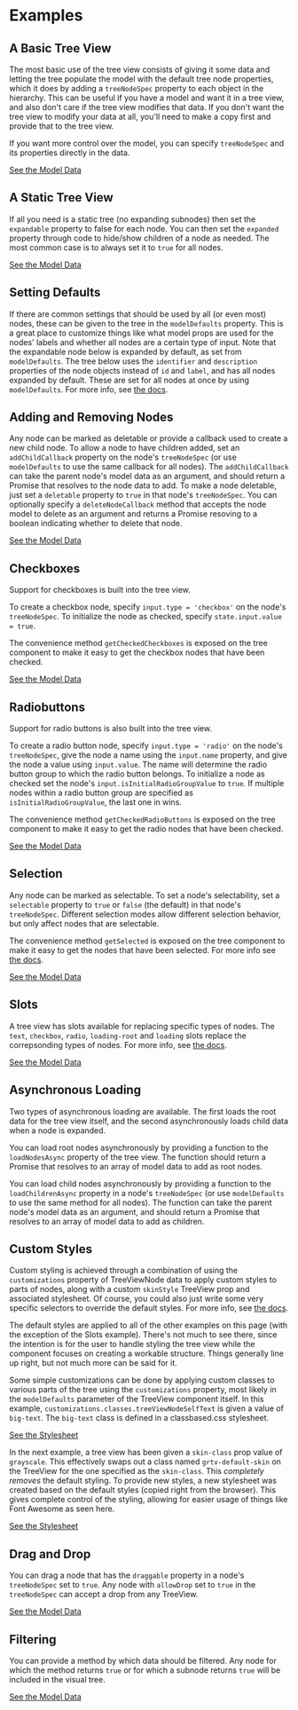 
<style>{`
/* Work around https://github.com/storybookjs/storybook/issues/16188 */
.docs-story > div > div[scale='1'][height] {
    height: auto;
    min-height: 20px;
}
`}</style>

# Examples

## A Basic Tree View

The most basic use of the tree view consists of giving it some data and letting the tree populate the model with the default tree node properties, which it does by adding a `treeNodeSpec` property to each object in the hierarchy. This can be useful if you have a model and want it in a tree view, and also don't care if the tree view modifies that data. If you don't want the tree view to modify your data at all, you'll need to make a copy first and provide that to the tree view.

If you want more control over the model, you can specify `treeNodeSpec` and its properties directly in the data.

<a target="_blank" href="assets_data/basicTreeViewData.js">See the Model Data</a>

<Canvas>
<Story id="examples-treeview--basic" />
</Canvas>

## A Static Tree View

If all you need is a static tree (no expanding subnodes) then set the `expandable` property to false for each node. You can then set the `expanded` property through code to hide/show children of a node as needed. The most common case is to always set it to `true` for all nodes.

<a target="_blank" href="assets_data/staticTreeViewData.js">See the Model Data</a>

<Canvas>
<Story id="examples-treeview--static" />
</Canvas>

## Setting Defaults

If there are common settings that should be used by all (or even most) nodes, these can be given to the tree in the `modelDefaults` property. This is a great place to customize things like what model props are used for the nodes' labels and whether all nodes are a certain type of input. Note that the expandable node below is expanded by default, as set from `modelDefaults`. The tree below uses the `identifier` and `description` properties of the node objects instead of `id` and `label`, and has all nodes expanded by default. These are set for all nodes at once by using `modelDefaults`. For more info, see [the docs](?path=/docs/grapoza-vue-tree-home--page#default-data).

<Canvas>
<Story id="examples-treeview--setting-defaults" />
</Canvas>

## Adding and Removing Nodes

Any node can be marked as deletable or provide a callback used to create a new child node. To allow a node to have children added, set an `addChildCallback` property on the node's `treeNodeSpec` (or use `modelDefaults` to use the same callback for all nodes). The `addChildCallback` can take the parent node's model data as an argument, and should return a Promise that resolves to the node data to add. To make a node deletable, just set a `deletable` property to `true` in that node's `treeNodeSpec`. You can optionally specify a `deleteNodeCallback` method that accepts the node model to delete as an argument and returns a Promise resoving to a boolean indicating whether to delete that node.

<a target="_blank" href="assets_data/addRemoveTreeViewData.js">See the Model Data</a>

<Canvas>
<Story id="examples-treeview--add-remove" />
</Canvas>

## Checkboxes

Support for checkboxes is built into the tree view.

To create a checkbox node, specify `input.type = 'checkbox'` on the node's `treeNodeSpec`. To initialize the node as checked, specify `state.input.value = true`.

The convenience method `getCheckedCheckboxes` is exposed on the tree component to make it easy to get the checkbox nodes that have been checked.

<a target="_blank" href="assets_data/checkboxesTreeViewData.js">See the Model Data</a>

<Canvas>
<Story id="examples-treeview--checkboxes" />
</Canvas>

## Radiobuttons

Support for radio buttons is also built into the tree view.

To create a radio button node, specify `input.type = 'radio'` on the node's `treeNodeSpec`, give the node a name using the `input.name` property, and give the node a value using `input.value`. The name will determine the radio button group to which the radio button belongs. To initialize a node as checked set the node's `input.isInitialRadioGroupValue` to `true`. If multiple nodes within a radio button group are specified as `isInitialRadioGroupValue`, the last one in wins.

The convenience method `getCheckedRadioButtons` is exposed on the tree component to make it easy to get the radio nodes that have been checked.

<a target="_blank" href="assets_data/radiobuttonsTreeViewData.js">See the Model Data</a>

<Canvas>
<Story id="examples-treeview--radiobuttons" />
</Canvas>

## Selection

Any node can be marked as selectable. To set a node's selectability, set a `selectable` property to `true` or `false` (the default) in that node's `treeNodeSpec`. Different selection modes allow different selection behavior, but only affect nodes that are selectable.

The convenience method `getSelected` is exposed on the tree component to make it easy to get the nodes that have been selected. For more info see [the docs](?path=/docs/grapoza-vue-tree-home--page#selection-mode).

<a target="_blank" href="assets_data/selectionTreeViewData.js">See the Model Data</a>

<Canvas>
<Story id="examples-treeview--selection" />
</Canvas>

## Slots

A tree view has slots available for replacing specific types of nodes. The `text`, `checkbox`, `radio`, `loading-root` and `loading` slots replace the correpsonding types of nodes. For more info, see [the docs](?path=/docs/grapoza-vue-tree-home--page#slots).

<a target="_blank" href="assets_data/slotsTreeViewData.js">See the Model Data</a>

<Canvas>
<Story id="examples-treeview--slots" />
</Canvas>

## Asynchronous Loading

Two types of asynchronous loading are available. The first loads the root data for the tree view itself, and the second asynchronously loads child data when a node is expanded.

You can load root nodes asynchronously by providing a function to the `loadNodesAsync` property of the tree view. The function should return a Promise that resolves to an array of model data to add as root nodes.

You can load child nodes asynchronously by providing a function to the `loadChildrenAsync` property in a node's `treeNodeSpec` (or use `modelDefaults` to use the same method for all nodes). The function can take the parent node's model data as an argument, and should return a Promise that resolves to an array of model data to add as children.

<Canvas>
<Story id="examples-treeview--async" />
</Canvas>

## Custom Styles

Custom styling is achieved through a combination of using the `customizations` property of TreeViewNode data to apply custom styles to parts of nodes, along with a custom `skinStyle` TreeView prop and associated stylesheet. Of course, you could also just write some very specific selectors to override the default styles. For more info, see [the docs](?path=/docs/grapoza-vue-tree-home--page#customizing-the-tree-view).

The default styles are applied to all of the other examples on this page (with the exception of the Slots example). There's not much to see there, since the intention is for the user to handle styling the tree view while the component focuses on creating a workable structure. Things generally line up right, but not much more can be said for it.

Some simple customizations can be done by applying custom classes to various parts of the tree using the `customizations` property, most likely in the `modelDefaults` parameter of the TreeView component itself. In this example, `customizations.classes.treeViewNodeSelfText` is given a value of `big-text`. The `big-text` class is defined in a classbased.css stylesheet.

<a target="_blank" href="assets_css/classbased.css">See the Stylesheet</a>

<Canvas>
<Story id="examples-treeview--customization-via-classes" />
</Canvas>

In the next example, a tree view has been given a `skin-class` prop value of `grayscale`. This effectively swaps out a class named `grtv-default-skin` on the TreeView for the one specified as the `skin-class`. This _completely removes_ the default styling. To provide new styles, a new stylesheet was created based on the default styles (copied right from the browser). This gives complete control of the styling, allowing for easier usage of things like Font Awesome as seen here.

<a target="_blank" href="assets_css/grayscale.css">See the Stylesheet</a>

<Canvas>
<Story id="examples-treeview--customization-via-skin" />
</Canvas>

## Drag and Drop

You can drag a node that has the `draggable` property in a node's `treeNodeSpec` set to `true`. Any node with `allowDrop` set to `true` in the `treeNodeSpec` can accept a drop from any TreeView.

<a target="_blank" href="assets_data/dragDropTreeViewData.js">See the Model Data</a>

<Canvas>
<Story id="examples-treeview--drag-drop" />
</Canvas>

## Filtering

You can provide a method by which data should be filtered. Any node for which the method returns `true` or for which a subnode returns `true` will be included in the visual tree.

<a target="_blank" href="assets_data/filteringTreeViewData.js">See the Model Data</a>

<Canvas>
<Story id="examples-treeview--filtering" />
</Canvas>